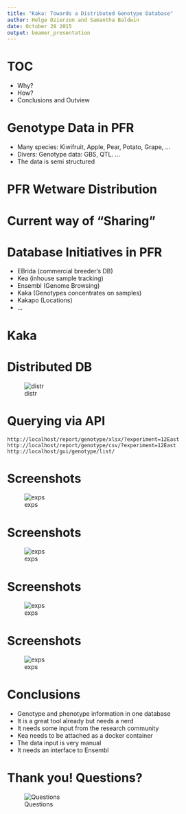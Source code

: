 ```yaml
---
title: "Kaka: Towards a Distributed Genotype Database"
author: Helge Dzierzon and Samantha Baldwin
date: October 28 2015
output: beamer_presentation
---
```



TOC
========================================================

* Why?
* How?
* Conclusions and Outview

Genotype Data in PFR
========================================================

* Many species: Kiwifruit, Apple, Pear, Potato, Grape, ...
* Divers: Genotype data: GBS, QTL. ...
* The data is semi structured
  

PFR Wetware Distribution
========================================================

\begin{columns}
\begin{column}{0.48\textwidth}
\begin{itemize}
\item 14 PFR sites in NZ
\item Data exchange across sites challenging
\item Analysts distributed as well
\end{itemize}
\end{column}
\begin{column}{0.48\textwidth}
\includegraphics{images/pfr_nz}
\end{column}
\end{columns}


Current way of "Sharing"
========================================================

\begin{columns}
\begin{column}{0.48\textwidth}
\begin{itemize}
\item The K-Drive
\item Excel Sheets
\end{itemize}
\end{column}
\begin{column}{0.48\textwidth}
\includegraphics{images/science_thunder}
\end{column}
\end{columns}

Database Initiatives in PFR
========================================================

* EBrida (commercial breeder's DB)
* Kea (inhouse sample tracking)
* Ensembl (Genome Browsing)
* Kaka (Genotypes concentrates on samples)
* Kakapo (Locations)
* ...

Kaka
========================================================

\begin{columns}
\begin{column}{0.48\textwidth}
\begin{itemize}
\item Supplement to Kea
\item Python Django
\item PGSQL and JSON (NoSQL)
\item Continuous integration
\item Containerisation
\item Needs location  (Chr, location on Chromosome)
\end{itemize}
\end{column}
\begin{column}{0.48\textwidth}
\includegraphics[width=2cm,height=2cm,keepaspectratio]{images/python-django.png}\\
\includegraphics[width=2cm,height=2cm,keepaspectratio]{images/pgsql.png}\\
\includegraphics[width=2cm,height=2cm,keepaspectratio]{images/docker.png}\\
\includegraphics[width=2cm,height=2cm,keepaspectratio]{images/travis_cl.png}\\
\end{column}
\end{columns}

Distributed DB
======================================================

![distr](images/flow.png)

Querying via API
======================================================

```
http://localhost/report/genotype/xlsx/?experiment=12East
http://localhost/report/genotype/csv/?experiment=12East
http://localhost/gui/genotype/list/
```

Screenshots
======================================================

![exps](images/genotype.png)


Screenshots
======================================================

![exps](images/datasources.png)

Screenshots
======================================================

![exps](images/exps.png)


Screenshots
======================================================

![exps](images/exps_csv.png)

Conclusions
========================================================

* Genotype and phenotype information in one database
* It is a great tool already but needs a nerd
* It needs some input from the research community
* Kea needs to be attached as a docker container
* The data input is very manual
* It needs an interface to Ensembl


Thank you! Questions?
========================================================

![Questions](images/questions.jpg)



